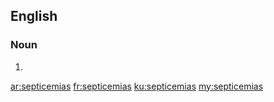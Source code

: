 ==English==

===Noun===
{{head|en|plural}}

# {{plural of|septicemia|lang=en|nocat=1}}

[[ar:septicemias]]
[[fr:septicemias]]
[[ku:septicemias]]
[[my:septicemias]]